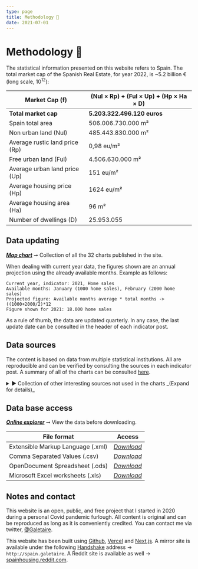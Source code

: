 ```yaml
---
type: page
title: Methodology 📓
date: 2021-07-01
---
```



# Methodology 📓

The statistical information presented on this website refers to Spain.
The total market cap of the Spanish Real Estate, for year 2022, is ~5.2 billion € (long scale, 10<sup>12</sup>):

| **Market Cap (f)** | **(Nul × Rp) + (Ful × Up) + (Hp × Ha × D)** |
| ---------- | ------------------------------------------ |
| **Total market cap** | **5.203.322.496.120 euros** |
| Spain total area | 506.006.730.000 m² |
| Non urban land (Nul) | 485.443.830.000 m² |
| Average rustic land price (Rp) | 0,98 eu/m² |
| Free urban land (Ful) | 4.506.630.000 m² |
| Average urban land price (Up) | 151 eu/m² |
| Average housing price (Hp) | 1624 eu/m² |
| Average housing area (Ha) | 96 m² |
| Number of dwellings (D) | 25.953.055 |

## Data updating

_[**Map chart**](posts/mapchart)_ ➞ Collection of all the 32 charts published in the site.

When dealing with current year data, the figures shown are an annual projection using the already available months. Example as follows:

```
Current year, indicator: 2021, Home sales
Available months: January (1000 home sales), February (2000 home sales)
Projected figure: Available months average * total months -> ((1000+2000/2)*12
Figure shown for 2021: 18.000 home sales
```

As a rule of thumb, the data are updated quarterly. In any case, the last update date can be consulted in the header of each indicator post.

## Data sources

The content is based on data from multiple statistical institutions. All are reproducible and can be verified by consulting the sources in each indicator post. A summary of all of the charts can be consulted [here](posts/mapchart).

<details><summary>► Collection of other interesting sources not used in the charts _(Expand for details)_</summary>
- Construction and Building Permits: [Link](https://apps.fomento.gob.es/BoletinOnline/?nivel=2&orden=10000000)
- Housing Report, Bank of Spain: [Link](https://www.bde.es/f/webbde/SES/Secciones/Publicaciones/PublicacionesSeriadas/DocumentosOcasionales/20/Fich/do2013.pdf)
- Housing in Europe, Eurostat: [Link](https://ec.europa.eu/eurostat/cache/digpub/housing/index.html?lang=en)
- Mortgages stats from _Asociación Hipotecaria Española_: [Link](http://www.ahe.es/bocms/sites/ahenew/estadisticas/)
- New housing stock: [Link](https://www.mitma.gob.es/informacion-para-el-ciudadano/informacion-estadistica/vivienda-y-actuaciones-urbanas/estadisticas/stock-de-vivienda-nueva/estadisticas-sobre-stock-de-vivienda-nueva)
- Price of farm land: [Link](https://www.mapa.gob.es/es/estadistica/temas/estadisticas-agrarias/economia/encuesta-precios-tierra/)
- Urban Atlas of Spain: [Link](http://atlasau.mitma.gob.es/#bbox=-1220276,5446287,1639151,1304442&c=indicator&i=siosim.siosim012&s=2014&view=map1)
- Wage distribution (median): [Link](https://www.ine.es/jaxiT3/Tabla.htm?t=28191)
</details>

## Data base access

_[**Online explorer**](images/Stats_Es.htm)_ ➞ View the data before downloading.

| **File format** | **Access**|
| ----- | ----- |
| Extensible Markup Language (.xml) | _[Download](https://github.com/galetaire/spahousing/raw/main/public/images/xml_spain_stats.xml)_ |
| Comma Separated Values (.csv) | _[Download](https://github.com/galetaire/spahousing/raw/main/public/images/csv_spain_stats.csv)_ |
| OpenDocument Spreadsheet (.ods)   | _[Download](https://github.com/galetaire/spahousing/raw/main/public/images/ods_spain_stats.ods)_ |
| Microsoft Excel worksheets (.xls) | _[Download](https://github.com/galetaire/spahousing/raw/main/public/images/xls_spain_stats.xlsx)_ |

## Notes and contact

This website is an open, public, and free project that I started in 2020 during a personal Covid pandemic furlough.
All content is original and can be reproduced as long as it is conveniently credited.
You can contact me via twitter, [@Galetaire](https://twitter.com/Galetaire).

This website has been built using [Github](https://github.com/), [Vercel](https://vercel.com) and [Next.js](https://nextjs.org/). A mirror site is available under the following [Handshake](https://handshake.org/) address → ``http://spain.galetaire``. A Reddit site is available as well → [spainhousing.reddit.com](https://www.reddit.com/r/spainhousing/).
